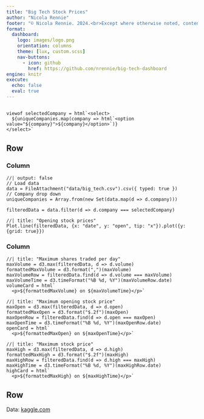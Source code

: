 ```yaml
---
title: "Big Tech Stock Prices"
author: "Nicola Rennie"
footer: "© Nicola Rennie. 2024.<br>Except where otherwise noted, content on this site is licensed under a [Creative Commons Attribution 4.0 International license](https://creativecommons.org/licenses/by/4.0/)."
format: 
  dashboard:
    logo: images/logo.png
    orientation: columns
    theme: [lux, custom.scss]
    nav-buttons:
      - icon: github
        href: https://github.com/nrennie/big-tech-dashboard
engine: knitr
execute: 
  echo: false
  eval: true
---
```


## {.toolbar}

```ojs
viewof selectedCompany = html`<select>
  ${uniqueCompanies.map(company => html`<option value="${company}">${company}</option>`)}
</select>`
```

## Row {height=95%}

### Column {width=70%}

```ojs
//| output: false
// Load data
data = FileAttachment("data/big_tech.csv").csv({ typed: true })
// Company drop down
uniqueCompanies = Array.from(new Set(data.map(d => d.company)))

filteredData = data.filter(d => d.company === selectedCompany)
```

```ojs
//| title: "Opening stock prices"
Plot.line(filteredData, {x: "date", y: "open", tip: "x"}).plot({y: {grid: true}})
```

### Column {width=30%}

```ojs
//| title: "Maximum shares traded per day"
maxVolume = d3.max(filteredData, d => d.volume)
formattedMaxVolume = d3.format(",")(maxVolume)
maxVolumeRow = filteredData.find(d => d.volume === maxVolume)
maxVolumeTime = d3.timeFormat("%B %d, %Y")(maxVolumeRow.date)
volumeCard = html`
  <p>${formattedMaxVolume} on ${maxVolumeTime}</p>`
```

```ojs
//| title: "Maximum opening stock price"
maxOpen = d3.max(filteredData, d => d.open)
formattedMaxOpen = d3.format("$.2f")(maxOpen)
maxOpenRow = filteredData.find(d => d.open === maxOpen)
maxOpenTime = d3.timeFormat("%B %d, %Y")(maxOpenRow.date)
openCard = html`
  <p>${formattedMaxOpen} on ${maxOpenTime}</p>`
```

```ojs
//| title: "Maximum stock price"
maxHigh = d3.max(filteredData, d => d.high)
formattedMaxHigh = d3.format("$.2f")(maxHigh)
maxHighRow = filteredData.find(d => d.high === maxHigh)
maxHighTime = d3.timeFormat("%B %d, %Y")(maxHighRow.date)
highCard = html`
  <p>${formattedMaxHigh} on ${maxHighTime}</p>`
```

## Row {height=5%}

Data: [kaggle.com](https://www.kaggle.com/datasets/evangower/big-tech-stock-prices)
